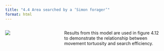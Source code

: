 ```yaml
---
title: "4.4 Area searched by a ‘Simon forager’"
format: html
---
```


:::: {.columns}
::: {.column width=35%}
[![](4.4-manhattan-sausages.png){style="padding-right:10px;"}](4.4-manhattan-sausages.nlogox)
:::

::: {.column width=65%}
Results from this model are used in figure 4.12 to demonstrate the relationship between movement tortuosity and search efficiency.
:::
::::